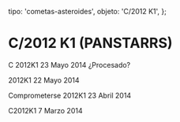 
  tipo: 'cometas-asteroides',
  objeto: 'C/2012 K1',
};

# C/2012 K1 (PANSTARRS)

<Imagen
  src="registro/c2012-k1_20140523_2012k1-pro.jpg"
  fecha="20140523"
/>

C 2012K1 23 Mayo 2014 ¿Procesado?

<Imagen
  src="registro/c2012-k1_20140522_c2012k1_20140522_i88.jpg"
  fecha="20140522"
/>

2012K1 22 Mayo 2014

<Imagen
  src="registro/c2012-k1_20140423_c2012k1_20140423_i881.jpg"
  fecha="20140423"
/>

Comprometerse 2012K1 23 Abril 2014

<Imagen
  src="registro/c2012-k1_20140307_2012k1lrgb_20140307_i88.jpg"
  fecha="20140307"
/>

C2012K1 7 Marzo 2014